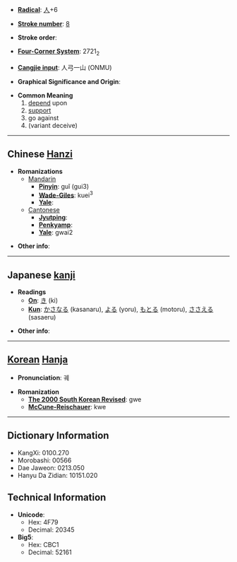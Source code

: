 * '''[[Wiktionary:Chinese radical index| Radical]]''': [[Wiktionary:Chinese radical index 人|人]]+6

* '''[[Wiktionary:Chinese total strokes index|Stroke number]]''': [[Wiktionary:Chinese total strokes index 8|8]]

* '''Stroke order''': 

* '''[[Wiktionary:Chinese four corner index|Four-Corner System]]''': 2721<sub>2</sub>

* '''[[Wiktionary:Chinese Cangjie index|Cangjie input]]''': 人弓一山 (ONMU)

* '''Graphical Significance and Origin''': 

* '''Common Meaning'''
*# [[depend]] upon
*# [[support]]
*# go against
*# (variant deceive)

----

== Chinese [[Hanzi]] ==

* '''Romanizations'''
** [[Mandarin]]
*** '''[[Pinyin]]''': guǐ (gui3)
*** '''[[Wade-Giles]]''': kuei<sup>3</sup>
*** '''[[Yale]]''': 
**[[Cantonese]]
***'''[[Jyutping]]''':
***'''[[Penkyamp]]''': 
***'''[[Yale]]''': gwai2

* '''Other info''': 

----

== Japanese [[kanji]] ==

* '''Readings'''
** '''[[On]]''': [[き]] (ki)
** '''[[Kun]]''': [[かさなる]] (kasanaru), [[よる]] (yoru), [[もとる]] (motoru), [[ささえる]] (sasaeru)

* '''Other info''':  

----

== [[Korean]] [[Hanja]] ==

* '''Pronunciation''': 궤

* '''Romanization'''
** '''[[The 2000 South Korean Revised Romanization|The 2000 South Korean Revised]]''': gwe
** '''[[McCune-Reischauer]]''': kwe

----

== Dictionary Information ==

* KangXi: 0100.270
* Morobashi: 00566
* Dae Jaweon: 0213.050
* Hanyu Da Zidian: 10151.020

== Technical Information ==

* '''Unicode''':
** Hex: 4F79
** Decimal: 20345
* '''Big5''':
** Hex: CBC1
** Decimal: 52161